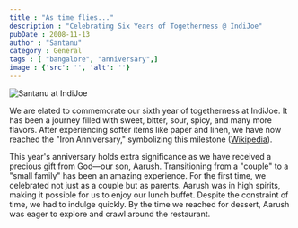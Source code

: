 ```yaml
---
title : "As time flies..."
description : "Celebrating Six Years of Togetherness @ IndiJoe"
pubDate : 2008-11-13
author : "Santanu"
category : General
tags : [ "bangalore", "anniversary",]
image : {'src': '', 'alt': ''}
---
```


<Image src={pic1} alt="Santanu at IndiJoe "/>

We are elated to commemorate our sixth year of togetherness at IndiJoe. It has been a journey filled with sweet, bitter, sour, spicy, and many more flavors. After experiencing softer items like paper and linen, we have now reached the "Iron Anniversary," symbolizing this milestone ([Wikipedia](http://en.wikipedia.org/wiki/Wedding_anniversary)).

This year's anniversary holds extra significance as we have received a precious gift from God—our son, Aarush. Transitioning from a "couple" to a "small family" has been an amazing experience. For the first time, we celebrated not just as a couple but as parents. Aarush was in high spirits, making it possible for us to enjoy our lunch buffet. Despite the constraint of time, we had to indulge quickly. By the time we reached for dessert, Aarush was eager to explore and crawl around the restaurant.

